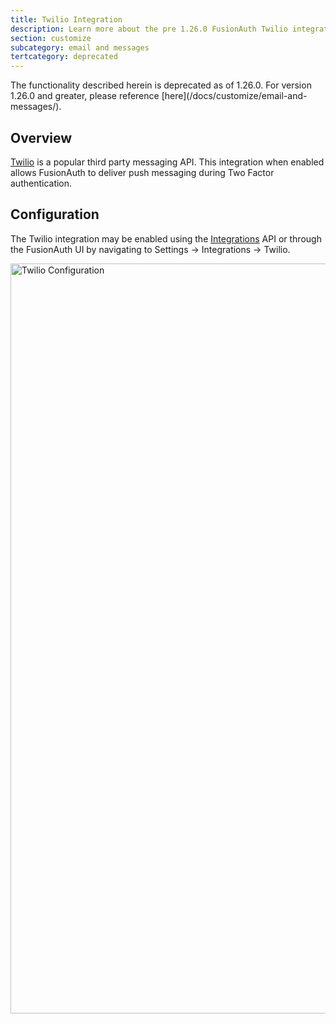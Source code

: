 ```yaml
---
title: Twilio Integration
description: Learn more about the pre 1.26.0 FusionAuth Twilio integration.
section: customize
subcategory: email and messages
tertcategory: deprecated
---
```


<Aside type="caution">
The functionality described herein is deprecated as of 1.26.0. For version 1.26.0 and greater, please reference [here](/docs/customize/email-and-messages/).
</Aside>

## Overview

[Twilio](https://www.twilio.com/) is a popular third party messaging API. This integration when enabled allows FusionAuth
to deliver push messaging during Two Factor authentication.

## Configuration

The Twilio integration may be enabled using the [Integrations](/docs/apis/integrations) API or through the FusionAuth UI by navigating
to <Breadcrumb>Settings -> Integrations -> Twilio</Breadcrumb>.

<img src="/img/docs/customize/email-and-messages/deprecated/integration-twilio.png" alt="Twilio Configuration" width="1200" role="shadowed" />
